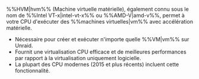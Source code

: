 %%HVM|hvm%% (Machine virtuelle matérielle), également connu sous le nom de %%Intel VT-x|intel-vt-x%% ou %%AMD-V|amd-v%%, permet à votre CPU d'exécuter des %%machines virtuelles|vm%% avec accélération matérielle.

- Nécessaire pour créer et exécuter n'importe quelle %%VM|vm%% sur Unraid.
- Fournit une virtualisation CPU efficace et de meilleures performances par rapport à la virtualisation uniquement logicielle.
- La plupart des CPU modernes (2015 et plus récents) incluent cette fonctionnalité.
